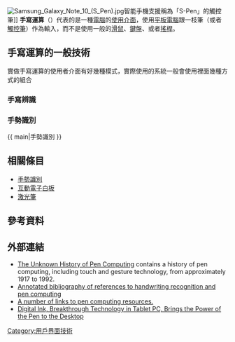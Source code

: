 [[File:Samsung_Galaxy_Note_10_(S_Pen).jpg|thumb]]智能手機支援稱為「S-Pen」的觸控筆]]
'''手寫運算'''（{{lang-en|pen computing}}）代表的是一種[[電腦|電腦]]的[[使用介面|使用介面]]，使用[[平板電腦|平板電腦]]跟一枝筆（或者[[觸控筆|觸控筆]]）作為輸入，而不是使用一般的[[滑鼠|滑鼠]]、[[鍵盤|鍵盤]]、或者[[搖桿|搖桿]]。

== 手寫運算的一般技術 ==
實做手寫運算的使用者介面有好幾種模式，實際使用的系統一般會使用裡面幾種方式的組合

===  手寫辨識 ===

=== 手勢識別 ===
{{ main|手勢識別 }}

== 相關條目 ==
* [[手勢識別|手勢識別]]
* [[互動電子白板|互動電子白板]]
* [[激光筆|激光筆]]

== 參考資料 ==
<!--<nowiki>
See http://en.wikipedia.org/wiki/Wikipedia:Footnotes for an explanation of how to generate footnotes using the <ref> and </ref> tags, and the template below. 
</nowiki>-->
{{reflist}}

== 外部連結 ==
* [http://users.erols.com/rwservices/pens/penhist.html The Unknown History of Pen Computing] contains a history of pen computing, including touch and gesture technology, from approximately 1917 to 1992.
* [http://rwservices.no-ip.info:81/biblio.html Annotated bibliography of references to handwriting recognition and pen computing]
* [https://web.archive.org/web/20190108095148/http://www.compinfo-center.com/tel/pen_computing.htm A number of links to pen computing resources.]
* [https://web.archive.org/web/20090411061846/http://www.microsoft.com/presspass/features/2002/oct02/10-29TabletInking.mspx Digital Ink, Breakthrough Technology in Tablet PC, Brings the Power of the Pen to the Desktop]

[[Category:用戶界面技術|Category:用戶界面技術]]